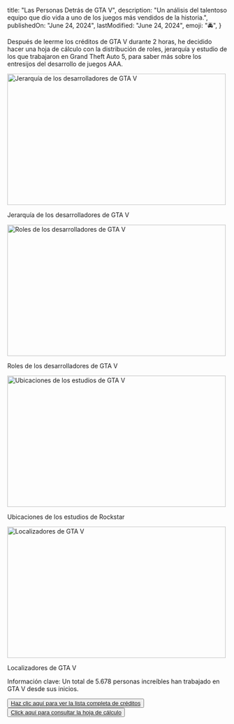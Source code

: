 
 title: "Las Personas Detrás de GTA V",
 description:
  "Un análisis del talentoso equipo que dio vida a uno de los juegos más vendidos de la historia.",
 publishedOn: "June 24, 2024",
 lastModified: "June 24, 2024",
 emoji: "🚔",
}

<ArticleHeader title={metadata.title} date={metadata.publishedOn} />

Después de leerme los créditos de GTA V durante 2 horas,
he decidido hacer una hoja de cálculo con la distribución de roles,
jerarquía y estudio de los que trabajaron en Grand Theft Auto 5,
para saber más sobre los entresijos del desarrollo de juegos AAA.

<img
	src="/assets/images/blog/gtav/hierarchy.webp"
	alt="Jerarquía de los desarrolladores de GTA V"
	width="500"
	height="300"
	loading="lazy"
/>

<CenteredContent>
	<p>Jerarquía de los desarrolladores de GTA V</p>
</CenteredContent>

<img
	src="/assets/images/blog/gtav/roles.webp"
	alt="Roles de los desarrolladores de GTA V"
	width="500"
	height="300"
	loading="lazy"
/>

<CenteredContent>
	<p>Roles de los desarrolladores de GTA V</p>
</CenteredContent>

<img
	src="/assets/images/blog/gtav/studios.webp"
	alt="Ubicaciones de los estudios de GTA V"
	width="500"
	height="300"
	loading="lazy"
/>

<CenteredContent>
	<p>Ubicaciones de los estudios de Rockstar</p>
</CenteredContent>

<img
	src="/assets/images/blog/gtav/localizers.webp"
	alt="Localizadores de GTA V"
	width="500"
	height="300"
	loading="lazy"
/>

<CenteredContent>
	<p>Localizadores de GTA V</p>
</CenteredContent>

Información clave: Un total de 5.678 personas increíbles han trabajado en GTA V desde sus inicios.

<Button>
	<a href="https://www.rockstargames.com/gta-v/thankyou">
		Haz clic aquí para ver la lista completa de créditos
	</a>
</Button>

<br />

<Button>
	<a href="https://docs.google.com/spreadsheets/d/1CezMKHhBbMymekGPJBkEtsvEKuknwKEVCH7E_GrpuZk/edit?usp=sharing">
		Click aquí para consultar la hoja de cálculo
	</a>
</Button>